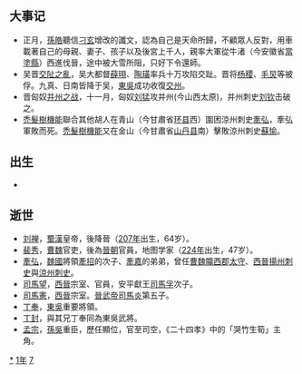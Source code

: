 {{yearTOC|271|东吴'''[[建衡|建衡]]三年'''；西晋'''[[泰始_(司馬炎)|泰始]]七年'''}}

== 大事记 ==
*正月，[[孫皓|孫皓]]聽信[[刁玄|刁玄]]增改的讖文，認為自己是天命所歸，不顧眾人反對，用車載著自己的母親、妻子、孩子以及後宮上千人，親率大軍從牛渚（今安徽省[[當塗縣|當塗縣]]）西進伐晉，途中被大雪所阻，只好下令還師。
*吴晋[[交阯之亂|交阯之亂]]，吴大都督[[薛珝|薛珝]]、[[陶璜|陶璜]]率兵十万攻陷交趾。晋将[[杨稷|杨稷]]、[[毛炅|毛炅]]等被俘。九真、日南皆降于吴，[[孫吳|東吳]]成功收復[[交州|交州]]。
*晋匈奴[[并州之战|并州之战]]，十一月，匈奴[[刘猛|刘猛]]攻并州(今山西太原)，并州刺史[[刘钦|刘钦]]击破之。
*[[禿髮樹機能|禿髮樹機能]]聯合其他胡人在青山（今甘肅省[[环县|环县]]西）圍困涼州刺史[[牽弘|牽弘]]，牽弘軍敗而死。[[禿髮樹機能|禿髮樹機能]]又在金山（今甘肅省[[山丹县|山丹县]]南）擊敗涼州刺史[[蘇愉|蘇愉]]。

== 出生 ==
*

== 逝世 ==
{{Wikisource year mention}}
*[[刘禅|刘禅]]，[[蜀漢|蜀漢]]皇帝，後降晉（[[207年|207年]]出生，64岁）。
*[[裴秀|裴秀]]，[[曹魏|曹魏]]官吏，後為[[晉朝|晉朝]]官員，地图学家（[[224年|224年]]出生，47岁）。
*[[牽弘|牽弘]]，[[魏國|魏國]]將領[[牽招|牽招]]的次子、[[牽嘉|牽嘉]]的弟弟，曾任[[曹魏|曹魏]][[隴西郡|隴西郡]][[太守|太守]]、[[西晉|西晉]][[揚州刺史部|揚州]][[刺史|刺史]]與[[涼州|涼州]][[刺史|刺史]]。
*[[司馬望|司馬望]]，[[西晉|西晉]]宗室、官員，安平獻王[[司馬孚|司馬孚]]次子。 
*[[司馬憲|司馬憲]]，[[西晉|西晉]]宗室。[[晉武帝|晉武帝]][[司馬炎|司馬炎]]第五子。 
*[[丁奉|丁奉]]，[[孫吳|東吳]]重要將領。
*[[丁封|丁封]]，與其兄丁奉同為東吳武將。
*[[孟宗|孟宗]]，[[孫吳|孫吳]]重臣，歷任顯位，官至司空，《二十四孝》中的「哭竹生筍」主角。

[[Category:271年|*]]
[[Category:270年代|1年]]
[[Category:3世纪各年|7]]